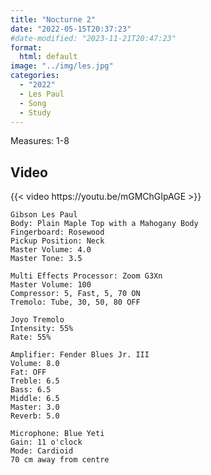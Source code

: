 ```yaml
---
title: "Nocturne 2"
date: "2022-05-15T20:37:23"
#date-modified: "2023-11-21T20:47:23"
format: 
  html: default
image: "../img/les.jpg"
categories:
  - "2022"
  - Les Paul
  - Song
  - Study
---
```


Measures: 1-8

## Video

{{< video https://youtu.be/mGMChGIpAGE >}}

```         
Gibson Les Paul
Body: Plain Maple Top with a Mahogany Body
Fingerboard: Rosewood
Pickup Position: Neck
Master Volume: 4.0
Master Tone: 3.5

Multi Effects Processor: Zoom G3Xn
Master Volume: 100 
Compressor: 5, Fast, 5, 70 ON
Tremolo: Tube, 30, 50, 80 OFF

Joyo Tremolo
Intensity: 55%
Rate: 55%

Amplifier: Fender Blues Jr. III
Volume: 8.0
Fat: OFF
Treble: 6.5
Bass: 6.5
Middle: 6.5
Master: 3.0
Reverb: 5.0

Microphone: Blue Yeti 
Gain: 11 o'clock
Mode: Cardioid 
70 cm away from centre
```
